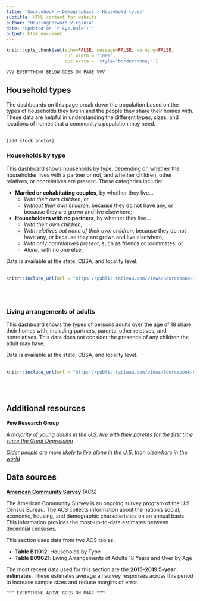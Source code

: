 ```yaml
---
title: "Sourcebook > Demographics > Household types"
subtitle: HTML content for website
author: "HousingForward Virginia"
date: "Updated on `r Sys.Date()`"
output: html_document
---
```


```r
knitr::opts_chunk$set(echo=FALSE, message=FALSE, warning=FALSE,
                      out.width = "100%",
                      out.extra = 'style="border:none;"')
```

```
VVV EVERYTHING BELOW GOES ON PAGE VVV
```

## Household types

The dashboards on this page break down the population based on the types of households they live in and the people they share their homes with. These data are helpful in understanding the different types, sizes, and locations of homes that a community's population may need.
<br>
<br>
```
[add stock photo?]
```

### Households by type

This dashboard shows households by type, depending on whether the householder lives with a partner or not, and whether children, other relatives, or nonrelatives are present. These categories include:

* **Married or cohabitating couples**, by whether they live...
  + *With their own children*, or
  + *Without their own children*, because they do not have any, or because they are grown and live elsewhere;
* **Householders with no partners**, by whether they live...
  + *With their own children*,
  + *With relatives but none of their own children*, because they do not have any, or because they are grown and live elsewhere,
  + *With only nonrelatives present*, such as friends or roommates, or
  + *Alone*, with no one else.

Data is available at the state, CBSA, and locality level.
<br>
<br>
```r
knitr::include_url(url = "https://public.tableau.com/views/Sourcebook-Householdsbytype/Statewide?:showVizHome=no&:embed=true", height = "500px")
```
<br>
<br>

### Living arrangements of adults

This dashboard shows the types of persons adults over the age of 18 share their homes with, including partners, parents, other relatives, and nonrelatives. This data does not consider the presence of any children the adult may have.

Data is available at the state, CBSA, and locality level.
<br>
<br>
```r
knitr::include_url(url = "https://public.tableau.com/views/Sourcebook-Livingarrangementsofadults/Statewide?:showVizHome=no&:embed=true", height = "500px")
```
<br>
<br>

## Additional resources

**Pew Research Group**

[*A majority of young adults in the U.S. live with their parents for the first time since the Great Depression*](https://www.pewresearch.org/fact-tank/2020/09/04/a-majority-of-young-adults-in-the-u-s-live-with-their-parents-for-the-first-time-since-the-great-depression/)

[*Older people are more likely to live alone in the U.S. than elsewhere in the world*](https://www.pewresearch.org/fact-tank/2020/03/10/older-people-are-more-likely-to-live-alone-in-the-u-s-than-elsewhere-in-the-world/)

## Data sources

[**American Community Survey**](https://www.census.gov/programs-surveys/acs) (ACS)  

The American Community Survey is an ongoing survey program of the U.S. Census Bureau. The ACS collects information about the nation’s social, economic, housing, and demographic characteristics on an annual basis. This information provides the most-up-to-date estimates between decennial censuses.

This section uses data from two ACS tables:

* **Table B11012**: Households by Type
* **Table B09021**: Living Arrangements of Adults 18 Years and Over by Age

The most recent data used for this section are the **2015-2019 5-year estimates**. These estimates average all survey responses across this period to increase sample sizes and reduce margins of error.


```
^^^ EVERYTHING ABOVE GOES ON PAGE ^^^
```